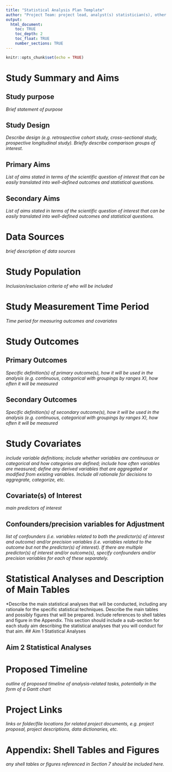 ```yaml
---
title: "Statistical Analysis Plan Template"
author: "Project Team: project lead, analyst(s) statistician(s), other collaborators"
output:
  html_document:
    toc: TRUE
    toc_depth: 2
    toc_float: TRUE
    number_sections: TRUE
---
```


```r
knitr::opts_chunk$set(echo = TRUE)
```

# Study Summary and Aims

## Study purpose

*Brief statement of purpose*

## Study Design

*Describe design (e.g. retrospective cohort study, cross-sectional study, prospective longitudinal study). Briefly describe comparison groups of interest.*

## Primary Aims

*List of aims stated in terms of the scientific question of interest that can be easily translated into well-defined outcomes and statistical questions.*

## Secondary Aims

*List of aims stated in terms of the scientific question of interest that can be easily translated into well-defined outcomes and statistical questions.*


# Data Sources

*brief description of data sources*

# Study Population

*Inclusion/exclusion criteria of who will be included*

# Study Measurement Time Period

*Time period for measuring outcomes and covariates*

# Study Outcomes


## Primary Outcomes

*Specific definition(s) of primary outcome(s), how it will be used in the analysis (e.g. continuous, categorical with groupings by ranges X), how often it will be measured*


## Secondary Outcomes

*Specific definition(s) of secondary outcome(s), how it will be used in the analysis (e.g. continuous, categorical with groupings by ranges X), how often it will be measured*

# Study Covariates

*include variable definitions; include whether variables are continuous or categorical and how categories are defined; include how often variables are measured; define any derived variables that are aggregated or modified from existing variables. Include all rationale for decisions to aggregrate, categorize, etc.*

## Covariate(s) of Interest

*main predictors of interest*

## Confounders/precision variables for Adjustment

*list of confounders (i.e. variables related to both the predictor(s) of interest and outcome) and/or precision variables (i.e. variables related to the outcome but not the predictor(s) of interest). If there are multiple predictor(s) of interest and/or outcome(s), specify confounders and/or precision variables for each of these separately.*

# Statistical Analyses and Description of Main Tables
*Describe the main statistical analyses that will be conducted, including any rationale for the specific statistical techniques. Describe the main tables and possibly figures that will be prepared. Include references to shell tables and figure in the Appendix. This section should include a sub-section for each study aim describing the statistical analyses that you will conduct for that aim. 
## Aim 1 Statistical Analyses

## Aim 2 Statistical Analyses

# Proposed Timeline

*outline of proposed timeline of analysis-related tasks, potentially in the form of a Gantt chart*

# Project Links

*links or folder/file locations for related project documents, e.g. project proposal, project descriptions, data dictionaries, etc.*

# Appendix: Shell Tables and Figures

*any shell tables or figures referenced in Section 7 should be included here.*



